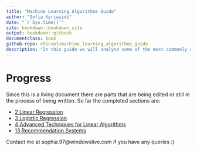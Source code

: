 ```yaml
---
title: "Machine Learning Algorithms Guide"
author: "Sofia Kyriazidi"
date: "`r Sys.time()`"
site: bookdown::bookdown_site
output: bookdown::gitbook
documentclass: book
github-repo: chicsof/machine_learning_algorithms_guide
description: "In this guide we will analyse some of the most commonly used and powerful machine learning algorithms. We will walk through the intuition behind each algorithm, the required mathematical background, as well as its implementation in R, in a step by step approach."
---
```


# Progress {-}

Since this is a living document there are parts that are being edited or still in the process of being written. So far
the completed sections are:

* [2 Linear Regression](linear-regression.html)
* [3 Logistic Regression](logistic-regression.html)
* [4 Advanced Techniques for Linear Algorithms](advanced-techniques-for-linear-algorithms.html)
* [13 Recommendation Systems](recomendation-systems.html)

Contact me at sophia.97@windowslive.com if you have any queries :)
